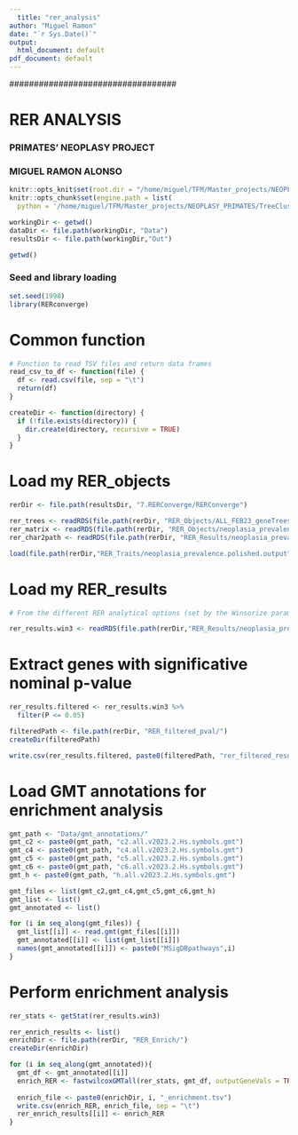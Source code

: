```yaml
---
  title: "rer_analysis"
author: "Miguel Ramon"
date: "`r Sys.Date()`"
output:
  html_document: default
pdf_document: default
---
```

  
  ################################## 

# RER ANALYSIS

### PRIMATES' NEOPLASY PROJECT

### MIGUEL RAMON ALONSO

################################## 

```r

knitr::opts_knit$set(root.dir = "/home/miguel/TFM/Master_projects/NEOPLASY_PRIMATES")
knitr::opts_chunk$set(engine.path = list(
  python = '/home/miguel/TFM/Master_projects/NEOPLASY_PRIMATES/TreeCluster/venv/bin/python'))

```

```r

workingDir <- getwd()
dataDir <- file.path(workingDir, "Data")
resultsDir <- file.path(workingDir,"Out") 

```

```r

getwd()

```

### Seed and library loading

```r

set.seed(1998)
library(RERconverge)

```

# Common function

```r

# Function to read TSV files and return data frames
read_csv_to_df <- function(file) {
  df <- read.csv(file, sep = "\t")
  return(df)
}

createDir <- function(directory) {
  if (!file.exists(directory)) {
    dir.create(directory, recursive = TRUE)
  }
}

```

# Load my RER_objects
```r

rerDir <- file.path(resultsDir, "7.RERConverge/RERConverge")

rer_trees <- readRDS(file.path(rerDir, "RER_Objects/ALL_FEB23_geneTrees.txt.masterTree.output"))
rer_matrix <- readRDS(file.path(rerDir, "RER_Objects/neoplasia_prevalence.RERmatrix.output"))
rer_char2path <- readRDS(file.path(rerDir, "RER_Results/neoplasia_prevalence.char2path.output"))

load(file.path(rerDir,"RER_Traits/neoplasia_prevalence.polished.output"))

```

# Load my RER_results
```r

# From the different RER analytical options (set by the Winsorize parameters), it was decided to keep the defaults (remove 3 top/bottom extremes both from the RER and the Trait distributions)

rer_results.win3 <- readRDS(file.path(rerDir,"RER_Results/neoplasia_prevalence.continuous.output"))

```

# Extract genes with significative nominal p-value

```r

rer_results.filtered <- rer_results.win3 %>%
  filter(P <= 0.05)

filteredPath <- file.path(rerDir, "RER_filtered_pval/")
createDir(filteredPath)

write.csv(rer_results.filtered, paste0(filteredPath, "rer_filtered_results.tsv"), sep = "\t")

```

# Load GMT annotations for enrichment analysis

```r
gmt_path <- "Data/gmt_annotations/"
gmt_c2 <- paste0(gmt_path, "c2.all.v2023.2.Hs.symbols.gmt")
gmt_c4 <- paste0(gmt_path, "c4.all.v2023.2.Hs.symbols.gmt")
gmt_c5 <- paste0(gmt_path, "c5.all.v2023.2.Hs.symbols.gmt")
gmt_c6 <- paste0(gmt_path, "c6.all.v2023.2.Hs.symbols.gmt")
gmt_h <- paste0(gmt_path, "h.all.v2023.2.Hs.symbols.gmt")

gmt_files <- list(gmt_c2,gmt_c4,gmt_c5,gmt_c6,gmt_h)
gmt_list <- list()
gmt_annotated <- list()

for (i in seq_along(gmt_files)) {
  gmt_list[[i]] <- read.gmt(gmt_files[[i]])
  gmt_annotated[[i]] <- list(gmt_list[[i]])
  names(gmt_annotated[[i]]) <- paste0("MSigDBpathways",i)
}

```

# Perform enrichment analysis

```r

rer_stats <- getStat(rer_results.win3)

rer_enrich_results <- list()
enrichDir <- file.path(rerDir, "RER_Enrich/")
createDir(enrichDir)

for (i in seq_along(gmt_annotated)){
  gmt_df <- gmt_annotated[[i]]
  enrich_RER <- fastwilcoxGMTall(rer_stats, gmt_df, outputGeneVals = TRUE, num.g = 10)
  
  enrich_file <- paste0(enrichDir, i, "_enrichment.tsv")
  write.csv(enrich_RER, enrich_file, sep = "\t")
  rer_enrich_results[[i]] <- enrich_RER
}

```
